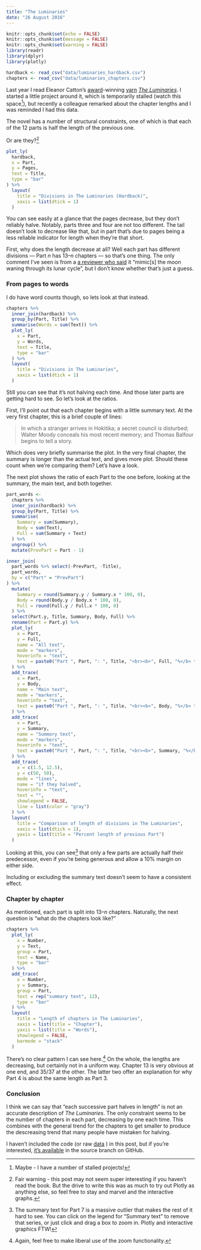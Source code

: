 ```yaml
---
title: "The Luminaries"
date: "26 August 2016"
---
```


```r
knitr::opts_chunk$set(echo = FALSE)
knitr::opts_chunk$set(message = FALSE)
knitr::opts_chunk$set(warning = FALSE)
library(readr)
library(dplyr)
library(plotly)

hardback <- read_csv("data/luminaries_hardback.csv")
chapters <- read_csv("data/luminaries_chapters.csv")
```

Last year I read Eleanor Catton's 
[award](https://en.wikipedia.org/wiki/Man_Booker_Prize)-winning
[yarn](http://dimpost.wordpress.com/2013/07/17/on-what-the-luminaries-is-actually-like)
_[The Luminaries](http://www.librarything.com/work/13687338)_.
I started a little project around it, which is temporarily stalled (watch this space^[Maybe - I have a number of stalled projects!]), but recently a colleague remarked about the chapter lengths and I was reminded I had this data.

The novel has a number of structural constraints, one of which is that each of the 12 parts is half the length of the previous one.

Or are they?^[Fair warning - this post may not seem super interesting if you haven't read the book.
But the drive to write this was as much to try out Plotly as anything else, so feel free to stay
and marvel and the interactive graphs.]

```r
plot_ly(
  hardback,
  x = Part,
  y = Pages,
  text = Title,
  type = "bar"
) %>% 
  layout(
    title = "Divisions in The Luminaries (Hardback)",
    xaxis = list(dtick = 1)
  )
```

You can see easily at a glance that the pages decrease, but they don't reliably halve. Notably, parts three
and four are not too different. The tail doesn't look to decrease like that, but in part that's due to pages
being a less reliable indicator for length when they're that short.

First, why does the length decrease at all? Well each part has different divisions --- Part _n_ has 13--_n_
chapters --- so that's one thing. The only comment I've seen is from a
[a reviewer who said](https://www.theguardian.com/books/2013/oct/15/eleanor-catton-booker-prize-winner-the-luminaries)
it "mimic[s] the moon waning through its lunar cycle", but I don't know whether that's just a guess.

### From pages to words

I do have word counts though, so lets look at that instead.

```r
chapters %>% 
  inner_join(hardback) %>% 
  group_by(Part, Title) %>% 
  summarise(Words = sum(Text)) %>% 
  plot_ly(
    x = Part,
    y = Words,
    text = Title,
    type = "bar"
  ) %>% 
  layout(
    title = "Divisions in The Luminaries",
    xaxis = list(dtick = 1)
  )
```

Still you can see that it's not halving each time. And those later parts are getting hard to see. So let's look at the ratios.

First, I'll point out that each chapter begins with a little summary text. At the very first chapter, this is a brief couple of lines:

> In which a stranger arrives in Hokitika; a secret council is disturbed; Walter Moody conceals his most recent memory; and Thomas Balfour begins to tell a story.

Which does very briefly summarise the plot. In the very final chapter, the summary is longer than the actual text, and gives more plot. Should these count when we're comparing them? Let's have a look.

The next plot shows the ratio of each Part to the one before, looking at the summary, the main text, and both together.

```r
part_words <- 
  chapters %>% 
  inner_join(hardback) %>% 
  group_by(Part, Title) %>% 
  summarise(
    Summary = sum(Summary),
    Body = sum(Text),
    Full = sum(Summary + Text)
  ) %>% 
  ungroup() %>% 
  mutate(PrevPart = Part - 1)

inner_join(
  part_words %>% select(-PrevPart, -Title),
  part_words,
  by = c("Part" = "PrevPart")
) %>% 
  mutate(
    Summary = round(Summary.y / Summary.x * 100, 0), 
    Body = round(Body.y / Body.x * 100, 0), 
    Full = round(Full.y / Full.x * 100, 0)
  ) %>% 
  select(Part.y, Title, Summary, Body, Full) %>% 
  rename(Part = Part.y) %>% 
  plot_ly(
    x = Part,
    y = Full,
    name = "All text",
    mode = "markers",
    hoverinfo = "text",
    text = paste0("Part ", Part, ": ", Title, "<br><b>", Full, "%</b> the length of the previous part in total")
  ) %>% 
  add_trace(
    x = Part,
    y = Body,
    name = "Main text",
    mode = "markers",
    hoverinfo = "text",
    text = paste0("Part ", Part, ": ", Title, "<br><b>", Body, "%</b> the length of the previous part in the body")
  ) %>% 
  add_trace(
    x = Part,
    y = Summary,
    name = "Summary text",
    mode = "markers",
    hoverinfo = "text",
    text = paste0("Part ", Part, ": ", Title, "<br><b>", Summary, "%</b> the length of the previous part in the summary")
  ) %>% 
  add_trace(
    x = c(1.5, 12.5),
    y = c(50, 50),
    mode = "lines",
    name = "if they halved",
    hoverinfo = "text",
    text = "",
    showlegend = FALSE,
    line = list(color = "gray")
  ) %>% 
  layout(
    title = "Comparison of length of divisions in The Luminaries",
    xaxis = list(dtick = 1),
    yaxis = list(title = "Percent length of previous Part")
  )
```


Looking at this, you can see^[The summary text for Part 7 is a massive outlier that makes the rest of it hard to see.
You can click on the legend for "Summary text" to remove that series, or just click and drag a box to zoom in. 
Plotly and interactive graphics FTW!] 
that only a few parts are actually half their predecessor, even if you're being generous and allow a 10% margin
on either side.

Including or excluding the summary text doesn't seem to have a consistent effect.


### Chapter by chapter

As mentioned, each part is split into 13--_n_ chapters. Naturally, the next question is "what do the chapters
look like?"

```r
chapters %>% 
  plot_ly(
    x = Number,
    y = Text,
    group = Part,
    text = Name,
    type = "bar"
  ) %>% 
  add_trace(
    x = Number,
    y = Summary,
    group = Part,
    text = rep("summary text", 12),
    type = "bar"
  ) %>% 
  layout(
    title = "Length of chapters in The Luminaries",
    xaxis = list(title = "Chapter"),
    yaxis = list(title = "Words"),
    showlegend = FALSE,
    barmode = "stack"
  )
```

There's no clear pattern I can see here.^[Again, feel free to make liberal use of the zoom functionality.]
On the whole, the lengths are decreasing, but certainly not in a uniform way. Chapter 13 is very obvious at
one end, and 35/37 at the other. The latter two offer an explanation for why Part 4 is about the same length
as Part 3.


### Conclusion

I think we can say that "each successive part halves in length" is not an accurate description of
_The Luminaries_. The only constraint seems to be the number of chapters in each part, decreasing by
one each time. This combines with the general trend for the chapters to get smaller to produce the
descreasing trend that many people have mistaken for halving.

I haven't included the code (or raw 
[data](https://github.com/dakvid/dakvid.github.io/tree/source/data)
) in this post, but if you're interested, 
[it's available](https://raw.githubusercontent.com/dakvid/dakvid.github.io/source/2016-08-the-luminaries.Rmd) 
in the source branch on GitHub.

